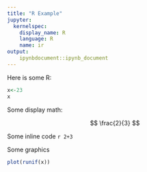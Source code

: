 ```yaml
---
title: "R Example"
jupyter:
  kernelspec:
    display_name: R
    language: R
    name: ir
output:
    ipynbdocument::ipynb_document
---
```


Here is some R:
```r
x<-23
x
```
Some display math:

$$
\frac{2}{3} 
$$

Some inline code `r 2+3`

Some graphics

```r
plot(runif(x))
```
